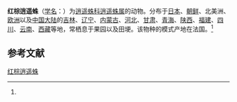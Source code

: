 {{Speciesbox
| name = 红棕逍遥蛛
| status = 
| status_system = 
| image = 
| genus = Philodromus
| species = rufus
| authority = (Walckenaer, 1826)<ref name='id14487'>{{cite web| url =http://www.bioinfo.cn/db05/BjdwSpecies.php?action=view&id=14487| title =红棕逍遥蛛| work =《中国动物物种编目数据库》| publisher =中国科学院微生物研究所| author =中国科学院动物研究所| accessdate =2009-04-28| deadurl =yes| archiveurl =https://web.archive.org/web/20160305073102/http://www.bioinfo.cn/db05/BjdwSpecies.php?action=view&id=14487| archivedate =2016-03-05}}</ref>
}}

'''红棕逍遥蛛'''（[[学名|学名]]：{{lang|la|'''''Philodromus rufus'''''}}）为[[逍遥蛛科|逍遥蛛科]][[逍遥蛛属|逍遥蛛属]]的动物。分布于[[日本|日本]]、[[朝鲜|朝鲜]]、北美洲、[[欧洲|欧洲]]以及[[中国大陆|中国大陆]]的[[吉林|吉林]]、[[辽宁|辽宁]]、[[内蒙古|内蒙古]]、[[河北|河北]]、[[甘肃|甘肃]]、[[青海|青海]]、[[陕西|陕西]]、[[福建|福建]]、[[四川|四川]]、[[云南|云南]]、[[西藏|西藏]]等地，常栖息于果园以及田埂。该物种的模式产地在法国。<ref name='id14487'/>

== 参考文献 ==
{{reflist}}

{{Wikispecies|Philodromus rufus}}
{{Taxonbar|from=Q1060248}}

[[Category:逍遥蛛属|红棕逍遥蛛]]


{{蜘蛛小作品}}